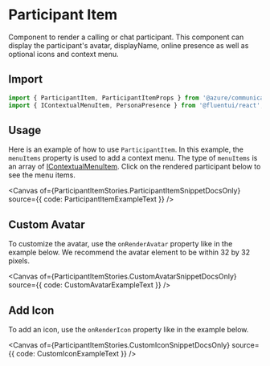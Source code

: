 
<Meta of={ParticipantItemStories} />

# Participant Item

Component to render a calling or chat participant. This component can display the participant's avatar, displayName, online presence as well as optional icons and context menu.

## Import

```ts
import { ParticipantItem, ParticipantItemProps } from '@azure/communication-react';
import { IContextualMenuItem, PersonaPresence } from '@fluentui/react';
```

## Usage

Here is an example of how to use `ParticipantItem`. In this example, the `menuItems` property is used to add a context menu. The type of `menuItems` is an array of [IContextualMenuItem](https://developer.microsoft.com/en-us/fluentui#/controls/web/contextualmenu#IContextualMenuItem). Click on the rendered participant below to see the menu items.

<Canvas of={ParticipantItemStories.ParticipantItemSnippetDocsOnly} source={{ code: ParticipantItemExampleText }} />

## Custom Avatar

To customize the avatar, use the `onRenderAvatar` property like in the example below. We recommend the avatar element to be within 32 by 32 pixels.

<Canvas of={ParticipantItemStories.CustomAvatarSnippetDocsOnly} source={{ code: CustomAvatarExampleText }} />

## Add Icon

To add an icon, use the `onRenderIcon` property like in the example below.

<Canvas of={ParticipantItemStories.CustomIconSnippetDocsOnly} source={{ code: CustomIconExampleText }} />
